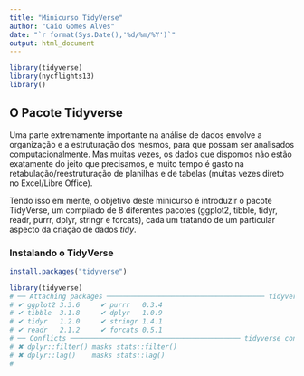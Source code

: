 ```yaml
---
title: "Minicurso TidyVerse"
author: "Caio Gomes Alves"
date: "`r format(Sys.Date(),'%d/%m/%Y')`"
output: html_document
---
```


```r
library(tidyverse)
library(nycflights13)
library()
```

## O Pacote Tidyverse

Uma parte extremamente importante na análise de dados envolve a organização e a estruturação dos mesmos, para que possam ser analisados computacionalmente. Mas muitas vezes, os dados que dispomos não estão exatamente do jeito que precisamos, e muito tempo é gasto na retabulação/reestruturação de planilhas e de tabelas (muitas vezes direto no Excel/Libre Office).

Tendo isso em mente, o objetivo deste minicurso é introduzir o pacote TidyVerse, um compilado de 8 diferentes pacotes (ggplot2, tibble, tidyr, readr, purrr, dplyr, stringr e forcats), cada um tratando de um particular aspecto da criação de dados *tidy*.

### Instalando o TidyVerse

```r
install.packages("tidyverse")

library(tidyverse)
# ── Attaching packages ─────────────────────────────────────── tidyverse 1.3.2 ──
# ✔ ggplot2 3.3.6     ✔ purrr   0.3.4
# ✔ tibble  3.1.8     ✔ dplyr   1.0.9
# ✔ tidyr   1.2.0     ✔ stringr 1.4.1
# ✔ readr   2.1.2     ✔ forcats 0.5.1
# ── Conflicts ────────────────────────────────────────── tidyverse_conflicts() ──
# ✖ dplyr::filter() masks stats::filter()
# ✖ dplyr::lag()    masks stats::lag()
# 
```
